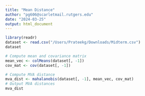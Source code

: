 ---
title: "Mean Distance"
author: "pg606@scarletmail.rutgers.edu"
date: "2024-03-25"
output: html_document
---

```{r}
library(readr)
dataset <- read.csv("/Users/Prateekg/Downloads/Midterm.csv")
dataset
```



```{r}
# Compute mean and covariance matrix
mean_vec <- colMeans(dataset[, -1])
cov_mat <- cov(dataset[, -1])
```



```{r}
# Compute MVA distance
mva_dist <- mahalanobis(dataset[, -1], mean_vec, cov_mat)
# Output MVA distances
mva_dist
```


